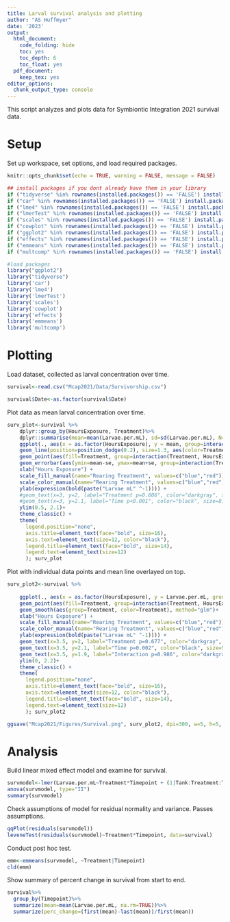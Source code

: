 ```yaml
---
title: Larval survival analysis and plotting
author: "AS Huffmyer"
date: '2023'
output:
  html_document:
    code_folding: hide
    toc: yes
    toc_depth: 6
    toc_float: yes
  pdf_document:
    keep_tex: yes
editor_options: 
  chunk_output_type: console
---
```

This script analyzes and plots data for Symbiontic Integration 2021 survival data. 

# **Setup**  

Set up workspace, set options, and load required packages.    
```r
knitr::opts_chunk$set(echo = TRUE, warning = FALSE, message = FALSE)
```

```r
## install packages if you dont already have them in your library
if ("tidyverse" %in% rownames(installed.packages()) == 'FALSE') install.packages('tidyverse') 
if ("car" %in% rownames(installed.packages()) == 'FALSE') install.packages('car') 
if ("lme4" %in% rownames(installed.packages()) == 'FALSE') install.packages('lme4') 
if ("lmerTest" %in% rownames(installed.packages()) == 'FALSE') install.packages('lmerTest') 
if ("scales" %in% rownames(installed.packages()) == 'FALSE') install.packages('scales') 
if ("cowplot" %in% rownames(installed.packages()) == 'FALSE') install.packages('cowplot') 
if ("ggplot2" %in% rownames(installed.packages()) == 'FALSE') install.packages('ggplot2') 
if ("effects" %in% rownames(installed.packages()) == 'FALSE') install.packages('effects') 
if ("emmeans" %in% rownames(installed.packages()) == 'FALSE') install.packages('emmeans') 
if ("multcomp" %in% rownames(installed.packages()) == 'FALSE') install.packages('multcomp') 

#load packages
library("ggplot2")
library("tidyverse")
library('car')
library('lme4')
library('lmerTest')
library('scales')
library('cowplot')
library('effects')
library('emmeans')
library('multcomp')
```

# **Plotting**  

Load dataset, collected as larval concentration over time.  

```r
survival<-read.csv("Mcap2021/Data/Survivorship.csv")

survival$Date<-as.factor(survival$Date)
```

Plot data as mean larval concentration over time.  

```r
surv_plot<-survival %>%
    dplyr::group_by(HoursExposure, Treatment)%>%
    dplyr::summarise(mean=mean(Larvae.per.mL), sd=sd(Larvae.per.mL), N=length(Larvae.per.mL), se=sd/sqrt(N))%>%
    ggplot(., aes(x = as.factor(HoursExposure), y = mean, group=interaction(HoursExposure, Treatment))) +
    geom_line(position=position_dodge(0.2), size=1.3, aes(color=Treatment, group=Treatment)) +
    geom_point(aes(fill=Treatment, group=interaction(Treatment, HoursExposure)), pch = 21, size=6, position = position_dodge(0.2)) + 
    geom_errorbar(aes(ymin=mean-se, ymax=mean+se, group=interaction(Treatment, HoursExposure)), width=0, linetype="solid", position=position_dodge(0.2), size=1.3, color="black")+
    xlab("Hours Exposure") + 
    scale_fill_manual(name="Rearing Treatment", values=c("blue","red"))+
    scale_color_manual(name="Rearing Treatment", values=c("blue","red"))+
    ylab(expression(bold(paste("Larvae mL" ^-1)))) +
    #geom_text(x=3, y=2, label="Treatment p=0.806", color="darkgray", size=8)+
    #geom_text(x=3, y=2.1, label="Time p<0.001", color="black", size=8)+
    ylim(0.5, 2.1)+
    theme_classic() + 
    theme(
      legend.position="none",
      axis.title=element_text(face="bold", size=16),
      axis.text=element_text(size=12, color="black"), 
      legend.title=element_text(face="bold", size=14), 
      legend.text=element_text(size=12)
      ); surv_plot
```

Plot with individual data points and mean line overlayed on top. 
```r
surv_plot2<-survival %>%
    
    ggplot(., aes(x = as.factor(HoursExposure), y = Larvae.per.mL, group=interaction(HoursExposure, Treatment))) +
    geom_point(aes(fill=Treatment, group=interaction(Treatment, HoursExposure)), pch = 21, size=4, position = position_jitterdodge(0.2), alpha=0.2) + 
    geom_smooth(aes(group=Treatment, color=Treatment), method="glm")+
    xlab("Hours Exposure") + 
    scale_fill_manual(name="Rearing Treatment", values=c("blue","red"))+
    scale_color_manual(name="Rearing Treatment", values=c("blue","red"))+
    ylab(expression(bold(paste("Larvae mL" ^-1)))) +
    geom_text(x=3.5, y=2, label="Treatment p=0.677", color="darkgray", size=5)+
    geom_text(x=3.5, y=2.1, label="Time p=0.002", color="black", size=5)+
    geom_text(x=3.5, y=1.9, label="Interaction p=0.986", color="darkgray", size=5)+
    ylim(0, 2.2)+
    theme_classic() + 
    theme(
      legend.position="none",
      axis.title=element_text(face="bold", size=16),
      axis.text=element_text(size=12, color="black"), 
      legend.title=element_text(face="bold", size=14), 
      legend.text=element_text(size=12)
      ); surv_plot2

ggsave("Mcap2021/Figures/Survival.png", surv_plot2, dpi=300, w=5, h=5, units="in")
```



# **Analysis**  

Build linear mixed effect model and examine for survival.        
```r
survmodel<-lmer(Larvae.per.mL~Treatment*Timepoint + (1|Tank:Treatment:Timepoint), data=survival) #run as random
anova(survmodel, type="II")
summary(survmodel)
```

Check assumptions of model for residual normality and variance. Passes assumptions.    

```r
qqPlot(residuals(survmodel))
leveneTest(residuals(survmodel)~Treatment*Timepoint, data=survival)
```

Conduct post hoc test.  

```r
emm<-emmeans(survmodel, ~Treatment|Timepoint)
cld(emm)
```


Show summary of percent change in survival from start to end.  

```r
survival%>%
  group_by(Timepoint)%>%
  summarize(mean=mean(Larvae.per.mL, na.rm=TRUE))%>%
  summarize(perc_change=(first(mean)-last(mean))/first(mean))
```

